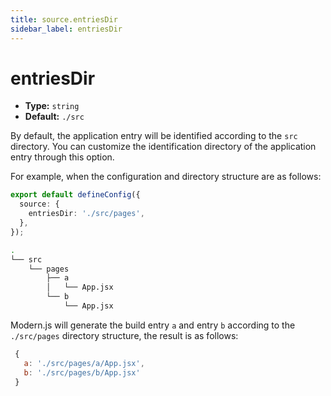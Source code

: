 ```yaml
---
title: source.entriesDir
sidebar_label: entriesDir
---
```

# entriesDir

- **Type:** `string`
- **Default:** `./src`

By default, the application entry will be identified according to the `src` directory. You can customize the identification directory of the application entry through this option.

For example, when the configuration and directory structure are as follows:

```ts title="modern.config.ts"
export default defineConfig({
  source: {
    entriesDir: './src/pages',
  },
});
```

```bash title="Project directory structure"
.
└── src
    └── pages
        ├── a
        │   └── App.jsx
        └── b
            └── App.jsx
```

Modern.js will generate the build entry `a` and entry `b` according to the `./src/pages` directory structure, the result is as follows:

```js
 {
   a: './src/pages/a/App.jsx',
   b: './src/pages/b/App.jsx'
 }
```

